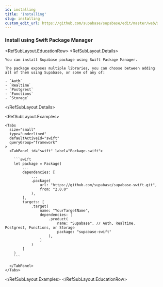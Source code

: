 ```yaml
---
id: installing
title: 'Installing'
slug: installing
custom_edit_url: https://github.com/supabase/supabase/edit/master/web/spec/supabase.yml
---
```


### Install using Swift Package Manager

<RefSubLayout.EducationRow>
  <RefSubLayout.Details>

    You can install Supabase package using Swift Package Manager.

    The package exposes multiple libraries, you can choose between adding all of them using Supabase, or some of any of:

    - `Auth`
    - `Realtime`
    - `Postgrest`
    - `Functions`
    - `Storage`

  </RefSubLayout.Details>

  <RefSubLayout.Examples>

    <Tabs
      size="small"
      type="underlined"
      defaultActiveId="swift"
      queryGroup="framework"
    >
      <TabPanel id="swift" label="Package.swift">

        ```swift
        let package = Package(
            ...
            dependencies: [
                ...
                .package(
                    url: "https://github.com/supabase/supabase-swift.git",
                    from: "2.0.0"
                ),
            ],
            targets: [
                .target(
                    name: "YourTargetName",
                    dependencies: [
                        .product(
                            name: "Supabase", // Auth, Realtime, Postgrest, Functions, or Storage
                            package: "supabase-swift"
                        ),
                    ]
                )
            ]
        )
        ```

      </TabPanel>
    </Tabs>

  </RefSubLayout.Examples>
</RefSubLayout.EducationRow>
